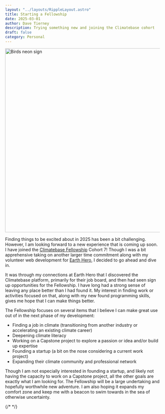 ```yaml
---
layout: "../layouts/RippleLayout.astro"
title: Starting a Fellowship
date: 2025-03-01
author: Dave Tierney
description: Trying something new and joining the Climatebase cohort
draft: false
category: Personal
---
```



<Image src={birds} alt="Birds neon sign" height="600" width="1200" />

Finding things to be excited about in 2025 has been a bit challenging. However, I am looking forward to a new experience that is coming up soon. I have joined the <a href="https://climatebase.org/fellowship" target="_blank" rel="noopener" className="whitespace-nowrap underline decoration-neon transition hover:text-neon">Climatebase Fellowship</a> Cohort 7! Though I was a bit apprehensive taking on another larger time commitment along with my volunteer web development for <a href="https://www.earthhero.org/" target="_blank" rel="noopener" className="whitespace-nowrap underline decoration-neon transition hover:text-neon">Earth Hero</a>, I decided to go ahead and dive in.

It was through my connections at Earth Hero that I discovered the Climatebase platform, primarily for their job board, and then had seen sign up opportunities for the Fellowship. I have long had a strong sense of leaving any place better than I had found it. My interest in finding work or activities focused on that, along with my new found programming skills, gives me hope that I can make things better.

The Fellowship focuses on several items that I believe I can make great use out of in the next phase of my development:

- Finding a job in climate (transitioning from another industry or accelerating an existing climate career)
- Deepening climate literacy
- Working on a Capstone project to explore a passion or idea and/or build up expertise
- Founding a startup (a bit on the nose considering a current work project)
- Expanding their climate community and professional network

Though I am not especially interested in founding a startup, and likely not having the capacity to work on a Capstone project, all the other goals are exactly what I am looking for. The Fellowship will be a large undertaking and hopefully worthwhile new adventure. I am also hoping it expands my comfort zone and keep me with a beacon to swim towards in the sea of otherwise uncertainty.

{/* <a href="" target="_blank" rel="noopener" className="whitespace-nowrap underline decoration-neon transition hover:text-neon"></a> */}
